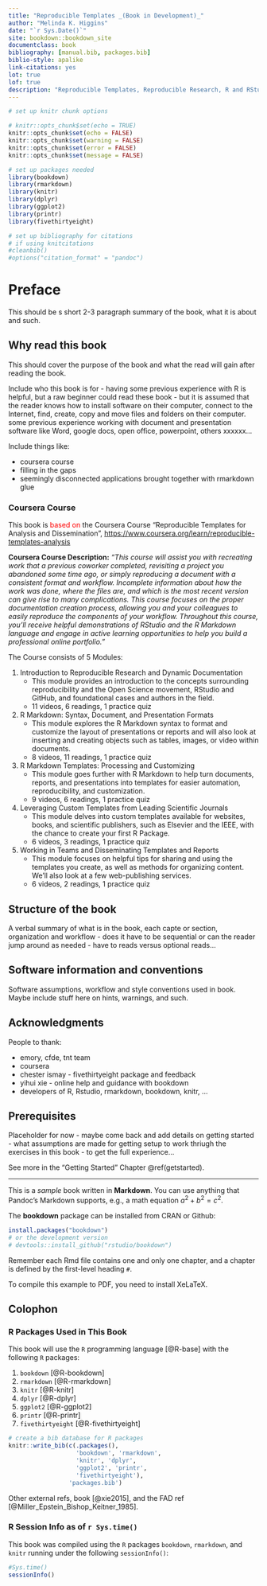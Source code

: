 ```yaml
--- 
title: "Reproducible Templates _(Book in Development)_"
author: "Melinda K. Higgins"
date: "`r Sys.Date()`"
site: bookdown::bookdown_site
documentclass: book
bibliography: [manual.bib, packages.bib]
biblio-style: apalike
link-citations: yes
lot: true
lof: true
description: "Reproducible Templates, Reproducible Research, R and RStudio, Git and Github, rmarkdown, knitr, blogdown, bookdown"
---
```


```r
# set up knitr chunk options

# knitr::opts_chunk$set(echo = TRUE)
knitr::opts_chunk$set(echo = FALSE)
knitr::opts_chunk$set(warning = FALSE)
knitr::opts_chunk$set(error = FALSE)
knitr::opts_chunk$set(message = FALSE)

# set up packages needed
library(bookdown)
library(rmarkdown)
library(knitr)
library(dplyr)
library(ggplot2)
library(printr)
library(fivethirtyeight)

# set up bibliography for citations
# if using knitcitations
#cleanbib()
#options("citation_format" = "pandoc")
```

# Preface {-}

This should be s short 2-3 paragraph summary of the book, what it is about and such.

## Why read this book {-}

This should cover the purpose of the book and what the read will gain after reading the book. 

Include who this book is for - having some previous experience with R is helpful, but a raw beginner could read these book - but it is assumed that the reader knows how to install software on their computer, connect to the Internet, find, create, copy and move files and folders on their computer. some previous experience working with document and presentation software like Word, google docs, open office, powerpoint, others xxxxxx...

Include things like:

* coursera course
* filling in the gaps
* seemingly disconnected applications brought together with rmarkdown glue

### Coursera Course {-}

This book is <font color="red">based on</font> the Coursera Course "Reproducible Templates for Analysis and Dissemination", [https://www.coursera.org/learn/reproducible-templates-analysis](https://www.coursera.org/learn/reproducible-templates-analysis)

**Coursera Course Description:** _"This course will assist you with recreating work that a previous coworker completed, revisiting a project you abandoned some time ago, or simply reproducing a document with a consistent format and workflow. Incomplete information about how the work was done, where the files are, and which is the most recent version can give rise to many complications. This course  focuses on the proper documentation creation process, allowing you and your colleagues to easily reproduce the components of your workflow. Throughout this course, you'll receive helpful demonstrations of RStudio and the R Markdown language and engage in active learning opportunities to help you build a professional online portfolio."_

The Course consists of 5 Modules:

1. Introduction to Reproducible Research and Dynamic Documentation
    * This module provides an introduction to the concepts surrounding reproducibility and the Open Science movement, RStudio and GitHub, and foundational cases and authors in the field.
    * 11 videos, 6 readings, 1 practice quiz
    
2. R Markdown: Syntax, Document, and Presentation Formats
    * This module explores the R Markdown syntax to format and customize the layout of presentations or reports and will also look at inserting and creating objects such as tables, images, or video within documents.
    * 8 videos, 11 readings, 1 practice quiz
    
3. R Markdown Templates: Processing and Customizing
    * This module goes further with R Markdown to help turn documents, reports, and presentations into templates for easier automation, reproducibility, and customization.
    * 9 videos, 6 readings, 1 practice quiz
    
4. Leveraging Custom Templates from Leading Scientific Journals
    * This module delves into custom templates available for websites, books, and scientific publishers, such as Elsevier and the IEEE, with the chance to create your first R Package.
    * 6 videos, 3 readings, 1 practice quiz
    
5. Working in Teams and Disseminating Templates and Reports
    * This module focuses on helpful tips for sharing and using the templates you create, as well as methods for organizing content. We'll also look at a few web-publishing services.
    * 6 videos, 2 readings, 1 practice quiz

## Structure of the book {-}

A verbal summary of what is in the book, each capte or section, organization and workflow - does it have to be sequential or can the reader jump around as needed - have to reads versus optional reads...

## Software information and conventions {-}

Software assumptions, workflow and style conventions used in book. Maybe include stuff here on hints, warnings, and such.

## Acknowledgments {-}

People to thank:

* emory, cfde, tnt team 
* coursera
* chester ismay - fivethirtyeight package and feedback
* yihui xie - online help and guidance with bookdown
* developers of R, Rstudio, rmarkdown, bookdown, knitr, ...

## Prerequisites {-}

Placeholder for now - maybe come back and add details on getting started - what assumptions are made for getting setup to work thriugh the exercises in this book - to get the full experience...

See more in the "Getting Started" Chapter \@ref(getstarted).

***

This is a _sample_ book written in **Markdown**. You can use anything that Pandoc's Markdown supports, e.g., a math equation $a^2 + b^2 = c^2$.

The **bookdown** package can be installed from CRAN or Github:

```r
install.packages("bookdown")
# or the development version
# devtools::install_github("rstudio/bookdown")
```

Remember each Rmd file contains one and only one chapter, and a chapter is defined by the first-level heading `#`.

To compile this example to PDF, you need to install XeLaTeX.

## Colophon {-}

### R Packages Used in This Book {-}

This book will use the `R` programming language [@R-base] with the following `R` packages:

1. `bookdown` [@R-bookdown]
2. `rmarkdown` [@R-rmarkdown]
3. `knitr` [@R-knitr]
4. `dplyr` [@R-dplyr]
5. `ggplot2` [@R-ggplot2]
6. `printr` [@R-printr]
7. `fivethirtyeight` [@R-fivethirtyeight]

```r
# create a bib database for R packages
knitr::write_bib(c(.packages(), 
                   'bookdown', 'rmarkdown',
                   'knitr', 'dplyr',
                   'ggplot2', 'printr',
                   'fivethirtyeight'), 
                 'packages.bib')
```

Other external refs, book [@xie2015], and the FAD ref [@Miller_Epstein_Bishop_Keitner_1985].

### R Session Info as of `r Sys.time()` {-}

This book was compiled using the `R` packages `bookdown`, `rmarkdown`, and `knitr` running under the following `sessionInfo()`:

```r
#Sys.time()
sessionInfo()
```

